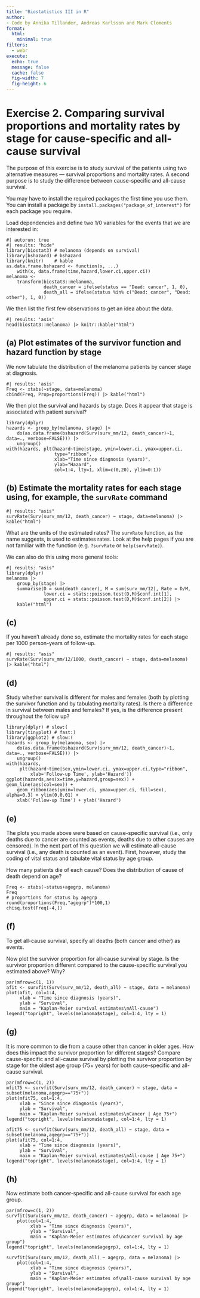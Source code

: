 ```yaml
---
title: "Biostatistics III in R"
author:
- Code by Annika Tillander, Andreas Karlsson and Mark Clements
format:
  html:
    minimal: true
filters:
  - webr
execute:
  echo: true
  message: false
  cache: false
  fig-width: 7
  fig-height: 6
---
```



# Exercise 2. Comparing survival proportions and mortality rates by stage for cause-specific and all-cause survival #
	
The purpose of this exercise is to study survival of the patients
using two alternative measures --- survival proportions and
mortality rates. A second purpose is to study the difference between
cause-specific and all-cause survival.

You may have to install the required packages the first time you use them. You can install a package by `install.packages("package_of_interest")` for each package you require.

Load dependencies and define two 1/0 variables for the events that we are interested in:

```webr-r
#| autorun: true
#| results: "hide"
library(biostat3) # melanoma (depends on survival)
library(bshazard) # bshazard
library(knitr)    # kable
as.data.frame.bshazard <- function(x, ...)
    with(x, data.frame(time,hazard,lower.ci,upper.ci))
melanoma <- 
    transform(biostat3::melanoma,
              death_cancer = ifelse(status == "Dead: cancer", 1, 0),
              death_all = ifelse(status %in% c("Dead: cancer", "Dead: other"), 1, 0))
```

We then list the first few observations to get an idea about the data.

```webr-r
#| results: 'asis'
head(biostat3::melanoma) |> knitr::kable("html")
```

## (a) Plot estimates of the survivor function and hazard function by stage ##

We now tabulate the distribution of the melanoma patients by cancer stage at diagnosis.

```webr-r
#| results: 'asis'
Freq <- xtabs(~stage, data=melanoma)
cbind(Freq, Prop=proportions(Freq)) |> kable("html")
```

We then plot the survival and hazards by stage. Does it appear that stage is associated with patient survival?

```webr-r
library(dplyr)
hazards <- group_by(melanoma, stage) |> 
    do(as.data.frame(bshazard(Surv(surv_mm/12, death_cancer)~1, data=., verbose=FALSE))) |>
    ungroup()
with(hazards, plt(hazard~time|stage, ymin=lower.ci, ymax=upper.ci,
                  type="ribbon",
                  xlab="Time since diagnosis (years)",
                  ylab="Hazard",
                  col=1:4, lty=1, xlim=c(0,20), ylim=0:1))
```


## (b) Estimate the mortality rates for each stage using, for example, the `survRate` command ##

```webr-r
#| results: "asis"
survRate(Surv(surv_mm/12, death_cancer) ~ stage, data=melanoma) |> kable("html")
```

What are the units of the estimated rates? The `survRate` function, as the name suggests, is used to estimates rates. Look at the help pages if you are not familiar with the function (e.g. `?survRate` or `help(survRate)`).


We can also do this using more general tools:

```webr-r
#| results: "asis"
library(dplyr)
melanoma |>
    group_by(stage) |>
    summarise(D = sum(death_cancer), M = sum(surv_mm/12), Rate = D/M,
              lower.ci = stats::poisson.test(D,M)$conf.int[1],
              upper.ci = stats::poisson.test(D,M)$conf.int[2]) |>
    kable("html")
```

## (c) ##
If you haven’t already done so, estimate the mortality rates for each stage per 1000 person-years of follow-up.

```webr-r
#| results: "asis"
survRate(Surv(surv_mm/12/1000, death_cancer) ~ stage, data=melanoma) |> kable("html")
```

## (d) ##

Study whether survival is different for males and females (both by plotting the survivor function and by tabulating mortality rates). Is there a difference in survival between males and females? If yes, is the difference present throughout the follow up?

```webr-r
library(dplyr) # slow:(
library(tinyplot) # fast:)
library(ggplot2) # slow:(
hazards <- group_by(melanoma, sex) |>
    do(as.data.frame(bshazard(Surv(surv_mm/12, death_cancer)~1, data=., verbose=FALSE))) |>
    ungroup()
with(hazards,
     plt(hazard~time|sex,ymin=lower.ci, ymax=upper.ci,type="ribbon",
         xlab='Follow-up Time', ylab='Hazard'))
ggplot(hazards,aes(x=time,y=hazard,group=sex)) + geom_line(aes(col=sex)) +
    geom_ribbon(aes(ymin=lower.ci, ymax=upper.ci, fill=sex), alpha=0.3) + ylim(0,0.01) +
    xlab('Follow-up Time') + ylab('Hazard')
```

## (e) ##

The plots you made above were based on cause-specific survival
(i.e., only deaths due to cancer are counted as events, deaths
due to other causes are censored). In the next part of this
question we will estimate all-cause survival (i.e., any death is
counted as an event). First, however, study the coding of vital
status and tabulate vital status by age group.

How many patients die of each cause? Does the distribution of
cause of death depend on age?


```webr-r
Freq <- xtabs(~status+agegrp, melanoma)
Freq
# proportions for status by agegrp
round(proportions(Freq,"agegrp")*100,1)
chisq.test(Freq[-4,])
```

## (f) ##

To get all-cause survival, specify all deaths (both cancer
and other) as events.

Now plot the survivor proportion for all-cause survival
by stage. Is the survivor proportion different compared to
the cause-specific survival you estimated above? Why?

```webr-r
par(mfrow=c(1, 1))
afit <- survfit(Surv(surv_mm/12, death_all) ~ stage, data = melanoma)
plot(afit, col=1:4,
     xlab = "Time since diagnosis (years)",
     ylab = "Survival",
     main = "Kaplan-Meier survival estimates\nAll-cause")
legend("topright", levels(melanoma$stage), col=1:4, lty = 1)
```

## (g) ##

It is more common to die from a cause other than cancer in
older ages. How does this impact the survivor proportion for
different stages? Compare cause-specific and all-cause survival
by plotting the survivor proportion by stage for the oldest age
group (75+ years) for both cause-specific and
all-cause survival.

```webr-r
par(mfrow=c(1, 2))
mfit75 <- survfit(Surv(surv_mm/12, death_cancer) ~ stage, data = subset(melanoma,agegrp=="75+"))
plot(mfit75, col=1:4,
     xlab = "Since since diagnosis (years)",
     ylab = "Survival",
     main = "Kaplan-Meier survival estimates\nCancer | Age 75+")
legend("topright", levels(melanoma$stage), col=1:4, lty = 1)

afit75 <- survfit(Surv(surv_mm/12, death_all) ~ stage, data = subset(melanoma,agegrp=="75+"))
plot(afit75, col=1:4,
     xlab = "Time since diagnosis (years)",
     ylab = "Survival",
     main = "Kaplan-Meier survival estimates\nAll-cause | Age 75+")
legend("topright", levels(melanoma$stage), col=1:4, lty = 1)
```

## (h) ##

Now estimate both cancer-specific and all-cause survival for
        each age group.


```web-r
par(mfrow=c(1, 2))
survfit(Surv(surv_mm/12, death_cancer) ~ agegrp, data = melanoma) |>
	plot(col=1:4,
         xlab = "Time since diagnosis (years)",
         ylab = "Survival",
         main = "Kaplan-Meier estimates of\ncancer survival by age group")
legend("topright", levels(melanoma$agegrp), col=1:4, lty = 1)

survfit(Surv(surv_mm/12, death_all) ~ agegrp, data = melanoma) |>
    plot(col=1:4,
         xlab = "Time since diagnosis (years)",
         ylab = "Survival",
         main = "Kaplan-Meier estimates of\nall-cause survival by age group")
legend("topright", levels(melanoma$agegrp), col=1:4, lty = 1)
```
